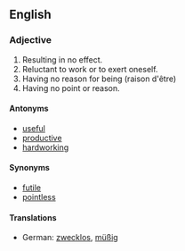 ==English==

===Adjective===

#Resulting in no effect.
#Reluctant to work or to exert oneself.
#Having no reason for being (raison d'être)
#Having no point or reason.

====Antonyms====
*[[useful]]
*[[productive]]
*[[hardworking]]

====Synonyms====
*[[futile]]
*[[pointless]]

====Translations====
*German: [[zwecklos]], [[müßig]]